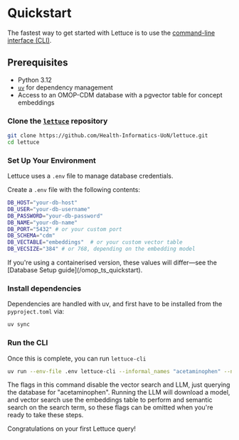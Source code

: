 
# Quickstart
The fastest way to get started with Lettuce is to use the [command-line interface (CLI)](/api_reference/cli).

## Prerequisites
- Python 3.12
- [`uv`](https://docs.astral.sh/uv/guides/install-python/) for dependency management
- Access to an OMOP-CDM database with a pgvector table for concept embeddings

<Steps>

### Clone the [`lettuce`](https://github.com/Health-Informatics-UoN/lettuce/) repository
```bash
git clone https://github.com/Health-Informatics-UoN/lettuce.git
cd lettuce
```

### Set Up Your Environment
Lettuce uses a `.env` file to manage database credentials.

Create a `.env` file with the following contents:

```sh copy
DB_HOST="your-db-host"
DB_USER="your-db-username"
DB_PASSWORD="your-db-password" 
DB_NAME="your-db-name"
DB_PORT="5432" # or your custom port
DB_SCHEMA="cdm"
DB_VECTABLE="embeddings"  # or your custom vector table
DB_VECSIZE="384" # or 768, depending on the embedding model
```
<Callout type='info'>
If you're using a containerised version, these values will differ—see the [Database Setup guide](/omop_ts_quickstart). 
</Callout>

### Install dependencies
Dependencies are handled with uv, and first have to be installed from the `pyproject.toml` via: 
```bash
uv sync
```

### Run the CLI


Once this is complete, you can run `lettuce-cli`

```sh
uv run --env-file .env lettuce-cli --informal_names "acetaminophen" --no-use_llm --no-vector_search
```

The flags in this command disable the vector search and LLM, just querying the database for "acetaminophen".
Running the LLM will download a model, and vector search use the embeddings table to perform and semantic search on the search term, so these flags can be omitted when you're ready to take these steps. 
</Steps>

<Callout emoji="🥬">
Congratulations on your first Lettuce query!
</Callout>
